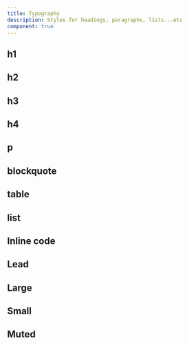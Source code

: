 ```yaml
---
title: Typography
description: Styles for headings, paragraphs, lists...etc
component: true
---
```


<ComponentPreview
   name="typography-demo"
   className="[&>div.min-h-[350px]]:p-6"
   description="A collection of typographic elements."
   dots={false}
/>

## h1

<ComponentPreview name="typography-h1" dots={false} />

## h2

<ComponentPreview name="typography-h2" dots={false} />

## h3

<ComponentPreview name="typography-h3" dots={false} />

## h4

<ComponentPreview name="typography-h4" dots={false} />

## p

<ComponentPreview name="typography-p" dots={false} />

## blockquote

<ComponentPreview name="typography-blockquote" dots={false} />

## table

<ComponentPreview name="typography-table" dots={false} />

## list

<ComponentPreview name="typography-list" dots={false} />

## Inline code

<ComponentPreview name="typography-inline-code" dots={false} />

## Lead

<ComponentPreview name="typography-lead" dots={false} />

## Large

<ComponentPreview name="typography-large" dots={false} />

## Small

<ComponentPreview name="typography-small" dots={false} />

## Muted

<ComponentPreview name="typography-muted" dots={false} />

